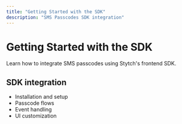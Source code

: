 ```yaml
---
title: "Getting Started with the SDK"
description: "SMS Passcodes SDK integration"
---
```


# Getting Started with the SDK

Learn how to integrate SMS passcodes using Stytch's frontend SDK.

## SDK integration

- Installation and setup
- Passcode flows
- Event handling
- UI customization
